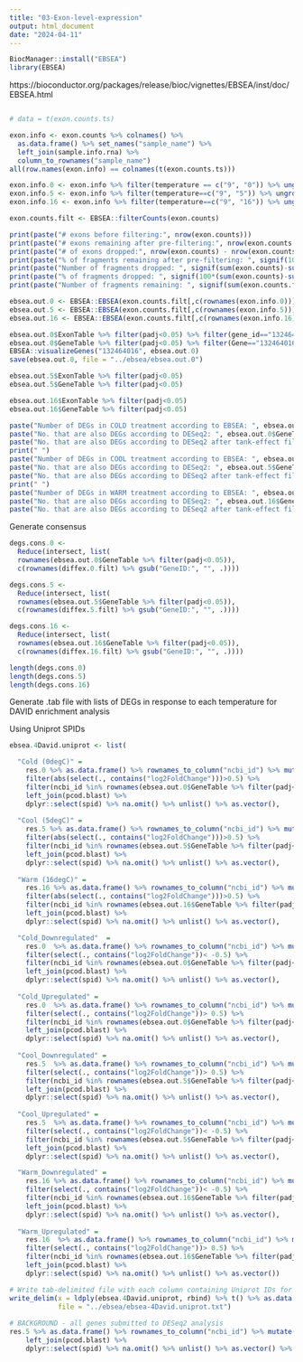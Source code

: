 ```yaml
---
title: "03-Exon-level-expression"
output: html_document
date: "2024-04-11"
---
```


```r
BiocManager::install("EBSEA")
library(EBSEA)
```

https://bioconductor.org/packages/release/bioc/vignettes/EBSEA/inst/doc/EBSEA.html

```r

```

```r
# data = t(exon.counts.ts)

exon.info <- exon.counts %>% colnames() %>% 
  as.data.frame() %>% set_names("sample_name") %>%
  left_join(sample.info.rna) %>% 
  column_to_rownames("sample_name")
all(row.names(exon.info) == colnames(t(exon.counts.ts)))

exon.info.0 <- exon.info %>% filter(temperature == c("9", "0")) %>% ungroup() %>% droplevels()
exon.info.5 <- exon.info %>% filter(temperature==c("9", "5")) %>% ungroup() %>% droplevels()
exon.info.16 <- exon.info %>% filter(temperature==c("9", "16")) %>% ungroup() %>% droplevels()

exon.counts.filt <- EBSEA::filterCounts(exon.counts)

print(paste("# exons before filtering:", nrow(exon.counts)))
print(paste("# exons remaining after pre-filtering:", nrow(exon.counts.filt)))
print(paste("# of exons dropped:", nrow(exon.counts) - nrow(exon.counts.filt), sep=" "))
print(paste("% of fragments remaining after pre-filtering: ", signif(100*sum(exon.counts.filt)/sum(exon.counts), digits = 5), "%", sep=""))
print(paste("Number of fragments dropped: ", signif(sum(exon.counts)-sum(exon.counts.filt), digits = 5)))
print(paste("% of fragments dropped: ", signif(100*(sum(exon.counts)-sum(exon.counts.filt))/sum(exon.counts), digits = 5), "%", sep=""))
print(paste("Number of fragments remaining: ", signif(sum(exon.counts.filt), digits = 5)))

ebsea.out.0 <- EBSEA::EBSEA(exon.counts.filt[,c(rownames(exon.info.0))], exon.info.0, ~temperature)
ebsea.out.5 <- EBSEA::EBSEA(exon.counts.filt[,c(rownames(exon.info.5))], exon.info.5, ~temperature)
ebsea.out.16 <- EBSEA::EBSEA(exon.counts.filt[,c(rownames(exon.info.16))], exon.info.16, ~temperature)

ebsea.out.0$ExonTable %>% filter(padj<0.05) %>% filter(gene_id=="132464016")  #number diff. expressed exons 
ebsea.out.0$GeneTable %>% filter(padj<0.05) %>% filter(Gene=="132464016") # number diff. expressed genes 
EBSEA::visualizeGenes("132464016", ebsea.out.0)
save(ebsea.out.0, file = "../ebsea/ebsea.out.0")

ebsea.out.5$ExonTable %>% filter(padj<0.05) 
ebsea.out.5$GeneTable %>% filter(padj<0.05) 

ebsea.out.16$ExonTable %>% filter(padj<0.05) 
ebsea.out.16$GeneTable %>% filter(padj<0.05) 
```
```r
paste("Number of DEGs in COLD treatment according to EBSEA: ", ebsea.out.0$GeneTable %>% filter(padj<0.05) %>% nrow())
paste("No. that are also DEGs according to DESeq2: ", ebsea.out.0$GeneTable %>% filter(padj<0.05) %>% filter(Gene %in% c(rownames(diffex.0) %>% gsub("GeneID:", "", .))) %>% nrow())
paste("No. that are also DEGs according to DESeq2 after tank-effect filting : ", ebsea.out.0$GeneTable %>% filter(padj<0.05) %>% filter(Gene %in% c(rownames(diffex.0.filt) %>% gsub("GeneID:", "", .))) %>% nrow())
print(" ")
paste("Number of DEGs in COOL treatment according to EBSEA: ", ebsea.out.5$GeneTable %>% filter(padj<0.05) %>% nrow())
paste("No. that are also DEGs according to DESeq2: ", ebsea.out.5$GeneTable %>% filter(padj<0.05) %>% filter(Gene %in% c(rownames(diffex.5) %>% gsub("GeneID:", "", .))) %>% nrow())
paste("No. that are also DEGs according to DESeq2 after tank-effect filting : ", ebsea.out.5$GeneTable %>% filter(padj<0.05) %>% filter(Gene %in% c(rownames(diffex.5.filt) %>% gsub("GeneID:", "", .))) %>% nrow())
print(" ")
paste("Number of DEGs in WARM treatment according to EBSEA: ", ebsea.out.16$GeneTable %>% filter(padj<0.05) %>% nrow())
paste("No. that are also DEGs according to DESeq2: ", ebsea.out.16$GeneTable %>% filter(padj<0.05) %>% filter(Gene %in% c(rownames(diffex.16) %>% gsub("GeneID:", "", .))) %>% nrow())
paste("No. that are also DEGs according to DESeq2 after tank-effect filting : ", ebsea.out.16$GeneTable %>% filter(padj<0.05) %>% filter(Gene %in% c(rownames(diffex.16.filt) %>% gsub("GeneID:", "", .))) %>% nrow())
```
Generate consensus 

```r
degs.cons.0 <- 
  Reduce(intersect, list(
  rownames(ebsea.out.0$GeneTable %>% filter(padj<0.05)), 
  c(rownames(diffex.0.filt) %>% gsub("GeneID:", "", .))))

degs.cons.5 <- 
  Reduce(intersect, list(
  rownames(ebsea.out.5$GeneTable %>% filter(padj<0.05)), 
  c(rownames(diffex.5.filt) %>% gsub("GeneID:", "", .))))

degs.cons.16 <- 
  Reduce(intersect, list(
  rownames(ebsea.out.16$GeneTable %>% filter(padj<0.05)), 
  c(rownames(diffex.16.filt) %>% gsub("GeneID:", "", .))))

length(degs.cons.0)
length(degs.cons.5)
length(degs.cons.16)
```


Generate .tab file with lists of DEGs in response to each temperature for DAVID enrichment analysis

Using Uniprot SPIDs

```r
ebsea.4David.uniprot <- list(

  "Cold (0degC)" = 
    res.0 %>% as.data.frame() %>% rownames_to_column("ncbi_id") %>% mutate(ncbi_id=gsub("GeneID:", "", ncbi_id)) %>%
    filter(abs(select(., contains("log2FoldChange")))>0.5) %>%
    filter(ncbi_id %in% rownames(ebsea.out.0$GeneTable %>% filter(padj<0.05))) %>% 
    left_join(pcod.blast) %>%
    dplyr::select(spid) %>% na.omit() %>% unlist() %>% as.vector(),
  
  "Cool (5degC)" = 
    res.5 %>% as.data.frame() %>% rownames_to_column("ncbi_id") %>% mutate(ncbi_id=gsub("GeneID:", "", ncbi_id)) %>%
    filter(abs(select(., contains("log2FoldChange")))>0.5) %>%
    filter(ncbi_id %in% rownames(ebsea.out.5$GeneTable %>% filter(padj<0.05))) %>% 
    left_join(pcod.blast) %>%
    dplyr::select(spid) %>% na.omit() %>% unlist() %>% as.vector(),
  
  "Warm (16degC)" = 
    res.16 %>% as.data.frame() %>% rownames_to_column("ncbi_id") %>% mutate(ncbi_id=gsub("GeneID:", "", ncbi_id)) %>%
    filter(abs(select(., contains("log2FoldChange")))>0.5) %>%
    filter(ncbi_id %in% rownames(ebsea.out.16$GeneTable %>% filter(padj<0.05))) %>% 
    left_join(pcod.blast) %>%
    dplyr::select(spid) %>% na.omit() %>% unlist() %>% as.vector(),

  "Cold_Downregulated"  =
    res.0  %>% as.data.frame() %>% rownames_to_column("ncbi_id") %>% mutate(ncbi_id=gsub("GeneID:", "", ncbi_id)) %>%
    filter(select(., contains("log2FoldChange"))< -0.5) %>%
    filter(ncbi_id %in% rownames(ebsea.out.0$GeneTable %>% filter(padj<0.05))) %>% 
    left_join(pcod.blast) %>%
    dplyr::select(spid) %>% na.omit() %>% unlist() %>% as.vector(),
  
  "Cold_Upregulated" = 
    res.0  %>% as.data.frame() %>% rownames_to_column("ncbi_id") %>% mutate(ncbi_id=gsub("GeneID:", "", ncbi_id)) %>%
    filter(select(., contains("log2FoldChange"))> 0.5) %>%
    filter(ncbi_id %in% rownames(ebsea.out.0$GeneTable %>% filter(padj<0.05))) %>% 
    left_join(pcod.blast) %>%
    dplyr::select(spid) %>% na.omit() %>% unlist() %>% as.vector(),
  
  "Cool_Downregulated" = 
    res.5  %>% as.data.frame() %>% rownames_to_column("ncbi_id") %>% mutate(ncbi_id=gsub("GeneID:", "", ncbi_id)) %>%
    filter(select(., contains("log2FoldChange"))> 0.5) %>%
    filter(ncbi_id %in% rownames(ebsea.out.5$GeneTable %>% filter(padj<0.05))) %>% 
    left_join(pcod.blast) %>%
    dplyr::select(spid) %>% na.omit() %>% unlist() %>% as.vector(),
  
  "Cool_Upregulated" = 
    res.5  %>% as.data.frame() %>% rownames_to_column("ncbi_id") %>% mutate(ncbi_id=gsub("GeneID:", "", ncbi_id)) %>%
    filter(select(., contains("log2FoldChange"))< -0.5) %>%
    filter(ncbi_id %in% rownames(ebsea.out.5$GeneTable %>% filter(padj<0.05))) %>% 
    left_join(pcod.blast) %>%
    dplyr::select(spid) %>% na.omit() %>% unlist() %>% as.vector(),

  "Warm_Downregulated" = 
    res.16 %>% as.data.frame() %>% rownames_to_column("ncbi_id") %>% mutate(ncbi_id=gsub("GeneID:", "", ncbi_id)) %>%
    filter(select(., contains("log2FoldChange"))< -0.5) %>%
    filter(ncbi_id %in% rownames(ebsea.out.16$GeneTable %>% filter(padj<0.05))) %>% 
    left_join(pcod.blast) %>%
    dplyr::select(spid) %>% na.omit() %>% unlist() %>% as.vector(),
  
  "Warm_Upregulated" = 
    res.16  %>% as.data.frame() %>% rownames_to_column("ncbi_id") %>% mutate(ncbi_id=gsub("GeneID:", "", ncbi_id)) %>%
    filter(select(., contains("log2FoldChange"))> 0.5) %>%
    filter(ncbi_id %in% rownames(ebsea.out.16$GeneTable %>% filter(padj<0.05))) %>% 
    left_join(pcod.blast) %>%
    dplyr::select(spid) %>% na.omit() %>% unlist() %>% as.vector())

# Write tab-delimited file with each column containing Uniprot IDs for each set of DEGs 
write_delim(x = ldply(ebsea.4David.uniprot, rbind) %>% t() %>% as.data.frame(), delim = "\t", col_names = F, na="", 
            file = "../ebsea/ebsea-4David.uniprot.txt")
            
# BACKGROUND - all genes submitted to DESeq2 analysis 
res.5 %>% as.data.frame() %>% rownames_to_column("ncbi_id") %>% mutate(ncbi_id=gsub("GeneID:", "", ncbi_id)) %>%
    left_join(pcod.blast) %>%
    dplyr::select(spid) %>% na.omit() %>% unlist() %>% as.vector() %>% write_clip() 
  ```